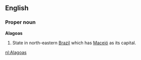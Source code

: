 ==English==

===Proper noun===
'''Alagoas'''

#State in north-eastern [[Brazil]] which has [[Maceió]] as its capital.

[[nl:Alagoas]]